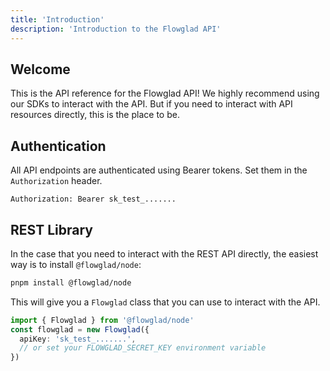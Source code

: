 ```yaml
---
title: 'Introduction'
description: 'Introduction to the Flowglad API'
---
```


## Welcome

This is the API reference for the Flowglad API! We highly recommend using our SDKs to interact with the API. But if you need to interact with API resources directly, this is the place to be.

## Authentication

All API endpoints are authenticated using Bearer tokens. Set them in the `Authorization` header.

```
Authorization: Bearer sk_test_.......
```

## REST Library

In the case that you need to interact with the REST API directly, the easiest way is to install `@flowglad/node`:

```bash
pnpm install @flowglad/node
```

This will give you a `Flowglad` class that you can use to interact with the API.

```ts
import { Flowglad } from '@flowglad/node'
const flowglad = new Flowglad({
  apiKey: 'sk_test_.......',
  // or set your FLOWGLAD_SECRET_KEY environment variable
})
```
